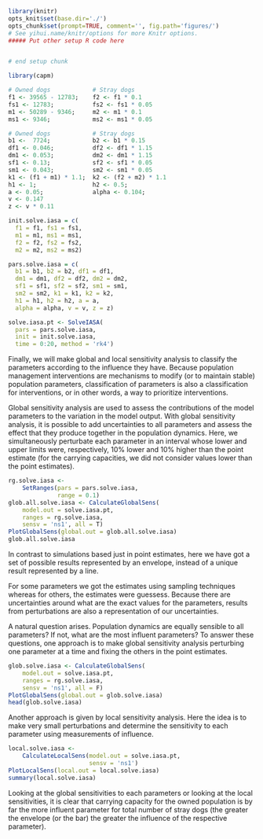```r
library(knitr)
opts_knit$set(base.dir='./')
opts_chunk$set(prompt=TRUE, comment='', fig.path='figures/')
# See yihui.name/knitr/options for more Knitr options.
##### Put other setup R code here


# end setup chunk
```

```r
library(capm)
```

```r
# Owned dogs            # Stray dogs
f1 <- 39565 - 12783;    f2 <- f1 * 0.1
fs1 <- 12783;           fs2 <- fs1 * 0.05
m1 <- 50289 - 9346;     m2 <- m1 * 0.1
ms1 <- 9346;            ms2 <- ms1 * 0.05

# Owned dogs            # Stray dogs
b1 <-  7724;            b2 <- b1 * 0.15
df1 <- 0.046;           df2 <- df1 * 1.15
dm1 <- 0.053;           dm2 <- dm1 * 1.15
sf1 <- 0.13;            sf2 <- sf1 * 0.05
sm1 <- 0.043;           sm2 <- sm1 * 0.05
k1 <- (f1 + m1) * 1.1;  k2 <- (f2 + m2) * 1.1
h1 <- 1;                h2 <- 0.5;
a <- 0.05;              alpha <- 0.104;
v <- 0.147
z <- v * 0.11

init.solve.iasa = c(
  f1 = f1, fs1 = fs1,
  m1 = m1, ms1 = ms1,
  f2 = f2, fs2 = fs2,
  m2 = m2, ms2 = ms2)

pars.solve.iasa = c(
  b1 = b1, b2 = b2, df1 = df1,
  dm1 = dm1, df2 = df2, dm2 = dm2,
  sf1 = sf1, sf2 = sf2, sm1 = sm1,
  sm2 = sm2, k1 = k1, k2 = k2,
  h1 = h1, h2 = h2, a = a,
  alpha = alpha, v = v, z = z)

solve.iasa.pt <- SolveIASA(
  pars = pars.solve.iasa,
  init = init.solve.iasa,
  time = 0:20, method = 'rk4')
```

Finally, we will make global and local sensitivity analysis to classify the parameters according to the influence they have. Because population management interventions are mechanisms to modify (or to maintain stable) population parameters, classification of parameters is also a classification for interventions, or in other words, a way to prioritize interventions.

Global sensitivity analysis are used to assess the contributions of the model parameters to the variation in the model output. With global sensitivity analysis, it is possible to add uncertainties to all parameters and assess the effect that they produce together in the population dynamics. Here, we simultaneously perturbate each parameter in an interval whose lower and upper limits were, respectively, 10% lower and 10% higher than the point estimate (for the carrying capacities, we did not consider values lower than the point estimates).

```r
rg.solve.iasa <-
    SetRanges(pars = pars.solve.iasa,
              range = 0.1)
glob.all.solve.iasa <- CalculateGlobalSens(
    model.out = solve.iasa.pt,
    ranges = rg.solve.iasa,
    sensv = 'ns1', all = T)
PlotGlobalSens(global.out = glob.all.solve.iasa)
glob.all.solve.iasa
```

In contrast to simulations based just in point estimates, here we have got a set of possible results represented by an envelope, instead of a unique result represented by a line.  

For some parameters we got the estimates using sampling techniques whereas for others, the estimates were guessess. Because there are uncertainties around what are the exact values for the parameters, results from perturbations are also a representation of our uncertainties.  

A natural question arises. Population dynamics are equally sensible to all parameters? If not, what are the most influent parameters? To answer these questions, one approach is to make global sensitivity analysis perturbing one parameter at a time and fixing the others in the point estimates.

```r
glob.solve.iasa <- CalculateGlobalSens(
    model.out = solve.iasa.pt,
    ranges = rg.solve.iasa,
    sensv = 'ns1', all = F)
PlotGlobalSens(global.out = glob.solve.iasa)
head(glob.solve.iasa)
```

Another approach is given by local sensitivity analysis. Here the idea is to make very small perturbations and determine the sensitivity to each parameter using measurements of influence.

```r
local.solve.iasa <-
    CalculateLocalSens(model.out = solve.iasa.pt,
                       sensv = 'ns1')
PlotLocalSens(local.out = local.solve.iasa)
summary(local.solve.iasa)
```

Looking at the global sensitivities to each parameters or looking at the local sensitivities, it is clear that carrying capacity for the owned population is by far the more influent parameter for total number of stray dogs (the greater the envelope (or the bar) the greater the influence of the respective parameter).